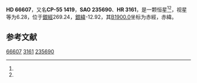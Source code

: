 {{Starbox begin
| name = HD 66607
}}
{{Starbox observe
| epoch = [[J2000.0|J2000.0]]
| constell = {{星座名待查}}<ref name=SIMBAD>{{cite web
 | url=http://simbad.u-strasbg.fr/simbad/sim-id?Ident=HR+3161
 | title =Pulsating variable Star
 | publisher=Centre de Données astronomiques de Strasbourg
 | work=SIMBAD
 | accessdate=2012-07-13}}</ref><ref name=DATA>{{cite web
 | url=http://vizier.u-strasbg.fr/viz-bin/VizieR-5?-out.add=.&-source=5050&-corr=PK=HR&-out.max=9999&HR=3161
 | title=VizieR Detailed Page
 | accessdate=2012-07-13
 | archive-date=2016-03-04
 | archive-url=https://web.archive.org/web/20160304210753/http://vizier.u-strasbg.fr/viz-bin/VizieR-5?-out.add=.&-source=5050&-corr=PK=HR&-out.max=9999&HR=3161
 | dead-url=no
 }}</ref>
| 星官 = 
| ra = {{RA|8|1|31.5}}<ref name=SIMBAD /><ref name=DATA />
| dec = {{DEC|-55|27|18}}<ref name=SIMBAD /><ref name=DATA />
| appmag_v = 6.28<ref name=SIMBAD /><ref name=DATA />
}}
{{Starbox character
| class = B4V<ref name=SIMBAD /><ref name=DATA />
| b-v = -0.15<ref name=SIMBAD /><ref name=DATA />
| u-b = -0.62<ref name=SIMBAD /><ref name=DATA />
| r-i = <ref name=SIMBAD /><ref name=DATA />
| variable = 
}}
{{Starbox astrometry
| radial_v = -0.62
| prop_mo_ra = 6
| parallax = 
| p_error = 
}}
{{Starbox catalog
| names =CP-55 1419，[[SAO星表|SAO]] 235690，[[HD星表|HD]] 66607，[[HR星表|HR]] 3161}}
{{Starbox reference |Simbad=HR+3161}}
{{Starbox end}}

'''HD 66607'''，又名'''CP-55 1419'''，'''SAO 235690'''、'''HR 3161'''，是一颗恒星<ref name=SIMBAD /><ref name=DATA />，视星等为6.28，位于[[銀道座標系|銀經]]269.24，[[銀道座標系|銀緯]]-12.92，其[[B1900.0|B1900.0]]坐标为赤經{{RA|7|59|11.4}}，赤緯{{DEC|-55|-12.92|32}}。

== 参考文献 ==
{{reflist}}

{{star-stub}}

[[Category:HD和HDE天體|66607]]
[[Category:HR天體|3161]]
[[Category:SAO天體|235690]]